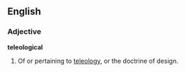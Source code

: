 ==English==

===Adjective===

'''teleological'''

#Of or pertaining to [[teleology]], or the doctrine of design.